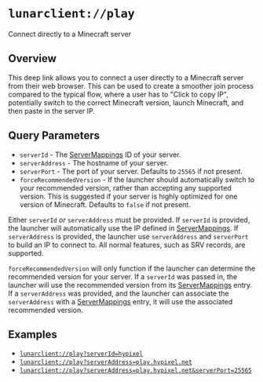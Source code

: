 # `lunarclient://play`
Connect directly to a Minecraft server

## Overview
This deep link allows you to connect a user directly to a Minecraft server from their web browser. This can be used to create
a smoother join process compared to the typical flow, where a user has to "Click to copy IP", potentially switch to the correct Minecraft
version, launch Minecraft, and then paste in the server IP.

## Query Parameters
* `serverId` - The [ServerMappings](https://lunarclient.dev/server-mappings/introduction) ID of your server.
* `serverAddress` - The hostname of your server.
* `serverPort` - The port of your server. Defaults to `25565` if not present.
* `forceRecommendedVersion` - If the launcher should automatically switch to your recommended version, rather than accepting any
  supported version. This is suggested if your server is highly optimized for one version of Minecraft. Defaults to `false` if not present.

Either `serverId` *or* `serverAddress` must be provided. If `serverId` is provided, the launcher will automatically use the IP defined in
[ServerMappings](https://lunarclient.dev/server-mappings/introduction). If `serverAddress` is provided, the launcher use `serverAddress`
and `serverPort` to build an IP to connect to. All normal features, such as SRV records, are supported.

`forceRecommendedVersion` will only function if the launcher can determine the recommended version for your server. If a `serverId` was
passed in, the launcher will use the recommended version from its [ServerMappings](https://lunarclient.dev/server-mappings/introduction)
entry. If a `serverAddress` was provided, and the launcher can associate the `serverAddress` with a
[ServerMappings](https://lunarclient.dev/server-mappings/introduction) entry, it will use the associated recommended version.

## Examples
* <a href="lunarclient://play?serverId=hypixel">`lunarclient://play?serverId=hypixel`</a>
* <a href="lunarclient://play?serverAddress=play.hypixel.net">`lunarclient://play?serverAddress=play.hypixel.net`</a>
* <a href="lunarclient://play?serverAddress=play.hypixel.net&serverPort=25565">`lunarclient://play?serverAddress=play.hypixel.net&serverPort=25565`</a>
